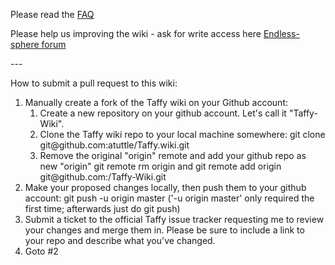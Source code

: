 Please read the [[FAQ]]

Please help us improving the wiki - ask for write access here [https://endless-sphere.com/forums/viewtopic.php?f=28&t=79788 Endless-sphere forum]

---

How to submit a pull request to this wiki:
# Manually create a fork of the Taffy wiki on your Github account:
## Create a new repository on your github account. Let's call it "Taffy-Wiki".
## Clone the Taffy wiki repo to your local machine somewhere: git clone git@github.com:atuttle/Taffy.wiki.git
## Remove the original "origin" remote and add your github repo as new "origin" git remote rm origin and git remote add origin git@github.com:<YOUR_USERNAME>/Taffy-Wiki.git
# Make your proposed changes locally, then push them to your github account: git push -u origin master ('-u origin master' only required the first time; afterwards just do git push)
# Submit a ticket to the official Taffy issue tracker requesting me to review your changes and merge them in. Please be sure to include a link to your repo and describe what you've changed.
# Goto #2